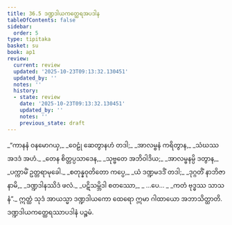```yaml
---
title: 36.5 ဒဏ္ဍဒါယကတ္ထေရအပဒါန
tableOfContents: false
sidebar:
  order: 5
type: tipitaka
basket: su
book: ap1
review:
  current: review
  updated: '2025-10-23T09:13:32.130451'
  updated_by: ''
  notes: ''
  history:
  - state: review
    date: '2025-10-23T09:13:32.130451'
    updated_by: ''
    notes: ''
    previous_state: draft
---
```



<ReviewStatus review={frontmatter.review} showDetails={true} />

<HypothesisAnnotation frontmatter={frontmatter} />

<DynamicBreadcrumb />

<Division number="18" book="ap1" e="ch" v="20" p="327">

<Paragraph number="3995" type="verses" book="ap1">
_“ကာနနံ ဝနမောဂယှ,_  
_ဝေဠုံ ဆေတွာနဟံ တဒါ;_  
_အာလမ္ဗနံ ကရိတွာန,_  
_သံဃဿ အဒဒံ အဟံ._  

</Paragraph>

</Division>
<Division number="19" book="ap1" e="ch" v="20" p="327">

<Paragraph number="3996" type="verses" book="ap1">
_တေန စိတ္တပ္ပသာဒေန,_  
_သုဗ္ဗတေ အဘိဝါဒိယ;_  
_အာလမ္ဗနမ္ပိ ဒတွာန,_  
_ပက္ကာမိံ ဥတ္တရာမုခေါ._  

</Paragraph>

</Division>
<Division number="20" book="ap1" e="ch" v="20" p="327">

<Paragraph number="3997" type="verses" book="ap1">
_စတုန္နဝုတိတော ကပ္ပေ,_  
_ယံ ဒဏ္ဍမဒဒိံ တဒါ;_  
_ဒုဂ္ဂတိံ နာဘိဇာနာမိ,_  
_ဒဏ္ဍဒါနဿိဒံ ဖလံ._  

</Paragraph>

</Division>
<Division number="21" book="ap1" e="ch" v="20" p="327">

<Paragraph number="3998" type="verses" book="ap1">
_ပဋိသမ္ဘိဒါ စတဿော,_  
_ …ပေ… _  
_ကတံ ဗုဒ္ဓဿ သာသနံ”._  

</Paragraph>

<Paragraph number="3999" book="ap1">
ဣတ္ထံ သုဒံ အာယသ္မာ ဒဏ္ဍဒါယကော ထေရော ဣမာ ဂါထာယော အဘာသိတ္ထာတိ.

</Paragraph>
</Division>

<Paragraph number="4000" type="center" book="ap1">
ဒဏ္ဍဒါယကတ္ထေရဿာပဒါနံ ပဉ္စမံ.
</Paragraph>